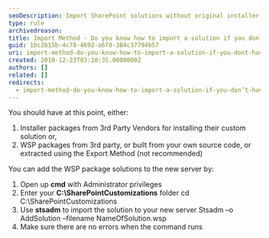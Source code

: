 ```yaml
---
seoDescription: Import SharePoint solutions without original installer using stsadm command to add customizations and packages to new server.
type: rule
archivedreason:
title: Import Method - Do you know how to import a solution if you don’t have the original installer? (optional)
guid: 1bc2b15b-4c78-4692-a6f0-384c37794b57
uri: import-method-do-you-know-how-to-import-a-solution-if-you-dont-have-the-original-installer-optional
created: 2010-12-23T03:10:35.0000000Z
authors: []
related: []
redirects:
  - import-method-do-you-know-how-to-import-a-solution-if-you-don’t-have-the-original-installer-(optional)
---
```


You should have at this point, either:

1.  Installer packages from 3rd Party Vendors for installing their custom solution or,
2.  WSP packages from 3rd party, or built from your own source code, or extracted using the Export Method (not recommended)

You can add the WSP package solutions to the new server by:

1. Open up **cmd** with Administrator privileges
2. Enter your **C:\SharePointCustomizations** folder
   cd C:\SharePointCustomizations
3. Use **stsadm** to import the solution to your new server
   Stsadm –o AddSolution –filename NameOfSolution.wsp
4. Make sure there are no errors when the command runs
